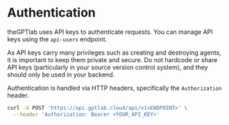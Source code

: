 # Authentication

theGPTlab uses API keys to authenticate requests. You can manage API keys using the `api-users` endpoint.

As API keys carry many privileges such as creating and destroying agents, it is important to keep them private and secure. Do not hardcode or share API keys (particularly in your source version control system), and they should only be used in your backend.

Authentication is handled via HTTP headers, specifically the `Authorization` header. 

```bash
curl -X POST 'https://api.gptlab.cloud/api/v1<ENDPOINT>' \
  --header 'Authorization: Bearer <YOUR_API_KEY>'
```

